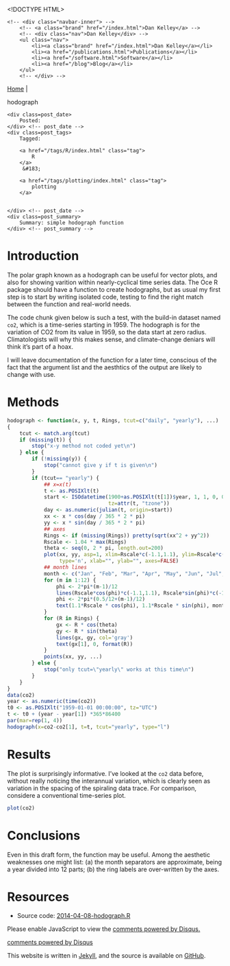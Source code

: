 <!DOCTYPE HTML>
<html>
<head>
<link rel='stylesheet' type='text/css' href='/css/syntax.css' />
<link rel='stylesheet' type='text/css' href='/css/style.css' />
<meta charset="UTF-8">
<title>hodograph</title>
</head>

<body>
<div class="navbar">
    <!-- <div class="navbar-inner"> -->
        <!-- <a class="brand" href="/index.html">Dan Kelley</a> -->
        <!-- <div class="nav">Dan Kelley</div> -->
        <ul class="nav">
            <li><a class="brand" href="/index.html">Dan Kelley</a></li>
            <li><a href="/publications.html">Publications</a></li>
            <li><a href="/software.html">Software</a></li>
            <li><a href="/blog">Blog</a></li>
        </ul>
        <!-- </div> -->
</div>

<div id="content">
    




<!-- <div class="span8"> -->

<span class=topnav>

| <a href='/blog'>Home</a> |

</span> <!-- topnav -->

<div class="page-header">

<div class=post_title>hodograph</div>
<!-- </div> --> <!-- span8 -->

<!-- <div class="span4"> -->

<div class=slug>
    <div class=post_date>
        Posted: 
    </div> <!-- post_date -->
    <div class=post_tags>
        Tagged:
        
        <a href="/tags/R/index.html" class="tag">
            R
        </a>
         &#183; 
        
        <a href="/tags/plotting/index.html" class="tag">
            plotting
        </a>
        
        
    </div> <!-- post_date -->
    <div class=post_summary>
        Summary: simple hodograph function
    </div> <!-- post_summary -->
</div> <!-- slug ->

<!-- </div> -->
<!-- span4 -->
</div> <!-- page-header -->

# Introduction

The polar graph known as a hodograph can be useful for vector plots, and also for showing varition within nearly-cyclical time series data.  The Oce R package should have a function to create hodographs, but as usual my first step is to start by writing isolated code, testing to find the right match between the function and real-world needs.

The code chunk given below is such a test, with the build-in dataset named ``co2``, which is a time-series starting in 1959.  The hodograph is for the variation of CO2 from its value in 1959, so the data start at zero radius.  Climatologists will why this makes sense, and climate-change deniars will think it's part of a hoax.

I will leave documentation of the function for a later time, conscious of the fact that the argument list and the aesthtics of the output are likely to change with use.


# Methods

```r
hodograph <- function(x, y, t, Rings, tcut=c("daily", "yearly"), ...)
{
    tcut <- match.arg(tcut)
    if (missing(t)) {
        stop("x-y method not coded yet\n")
    } else {
        if (!missing(y)) {
            stop("cannot give y if t is given\n")
        }
        if (tcut== "yearly") {
            ## x=x(t)
            t <- as.POSIXlt(t)
            start <- ISOdatetime(1900+as.POSIXlt(t[1])$year, 1, 1, 0, 0, 0,
                                 tz=attr(t, "tzone"))
            day <- as.numeric(julian(t, origin=start))
            xx <- x * cos(day / 365 * 2 * pi)
            yy <- x * sin(day / 365 * 2 * pi)
            ## axes
            Rings <- if (missing(Rings)) pretty(sqrt(xx^2 + yy^2))
            Rscale <- 1.04 * max(Rings)
            theta <- seq(0, 2 * pi, length.out=200)
            plot(xx, yy, asp=1, xlim=Rscale*c(-1.1,1.1), ylim=Rscale*c(-1.1, 1.1),
                 type='n', xlab="", ylab="", axes=FALSE)
            ## month lines
            month <- c("Jan", "Feb", "Mar", "Apr", "May", "Jun", "Jul", "Aug", "Sep", "Oct", "Nov", "Dec")
            for (m in 1:12) {
                phi <- 2*pi*(m-1)/12
                lines(Rscale*cos(phi)*c(-1.1,1.1), Rscale*sin(phi)*c(-1.1,1.1), col='gray')
                phi <- 2*pi*(0.5/12+(m-1)/12)
                text(1.1*Rscale * cos(phi), 1.1*Rscale * sin(phi), month[m]) 
            }
            for (R in Rings) {
                gx <- R * cos(theta)
                gy <- R * sin(theta)
                lines(gx, gy, col='gray')
                text(gx[1], 0, format(R))
            }
            points(xx, yy, ...)
        } else {
            stop("only tcut=\"yearly\" works at this time\n")
        }
    }
}
data(co2)
year <- as.numeric(time(co2))
t0 <- as.POSIXlt("1959-01-01 00:00:00", tz="UTC")
t <- t0 + (year - year[1]) *365*86400
par(mar=rep(1, 4))
hodograph(x=co2-co2[1], t=t, tcut="yearly", type="l")
```

# Results

The plot is surprisingly informative.  I've looked at the ``co2`` data before, without really noticing the interannual variation, which is clearly seen as variation in the spacing of the spiraling data trace.  For comparison, considere a conventional time-series plot.

```r
plot(co2)
```

# Conclusions

Even in this draft form, the function may be useful.  Among the aesthetic weaknesses one might list: (a) the month separators are approximate, being a year divided into 12 parts; (b) the ring labels are over-written by the axes.

# Resources

* Source code: [2014-04-08-hodograph.R](/assets/2014-02-08-hodograph.R)


<div id="disqus_thread"></div>
<script type="text/javascript">
/* * * CONFIGURATION VARIABLES: EDIT BEFORE PASTING INTO YOUR WEBPAGE * * */
var disqus_shortname = 'dankelleydalhousie'; // required: replace example with your forum shortname

/* * * DON'T EDIT BELOW THIS LINE * * */
(function() {
 var dsq = document.createElement('script'); dsq.type = 'text/javascript'; dsq.async = true;
 dsq.src = '//' + disqus_shortname + '.disqus.com/embed.js';
 (document.getElementsByTagName('head')[0] || document.getElementsByTagName('body')[0]).appendChild(dsq);
 })();
</script>
<noscript>Please enable JavaScript to view the <a href="http://disqus.com/?ref_noscript">comments powered by Disqus.</a></noscript>
<a href="http://disqus.com" class="dsq-brlink">comments powered by <span class="logo-disqus">Disqus</span></a>


</div>

<p class="footnote">This website is written in <a
href="http://jekyllrb.com">Jekyll</a>, and the source is available on <a
href="https://github.com/dankelley/dankelley.github.io">GitHub</a>.</p>

</body>
</html>

